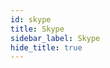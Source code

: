 ```yaml
---
id: skype
title: Skype
sidebar_label: Skype
hide_title: true
---
```


<div>
    <WikiEntry 
        title= "Skype" 
        pic_url= "https://upload.wikimedia.org/wikipedia/commons/thumb/6/60/Skype_logo_%282019%E2%80%93present%29.svg/200px-Skype_logo_%282019%E2%80%93present%29.svg.png" 
        description= ""
        developer= ""
        website= ""
        support= ""
        protocol= ""
        os_support= "Cross-platform"
        pricing= "Free (with paid services available)"
        sign_up= ""
        hosting= ""
        rec_speed= ""
        req_speed= ""
        max_qual= ""
        latency= ""
        last_update= ""
        open_source= ""
        repo= ""
        ease= ""
        issues= ""
        info= ""
        caution= ""
    />
</div>